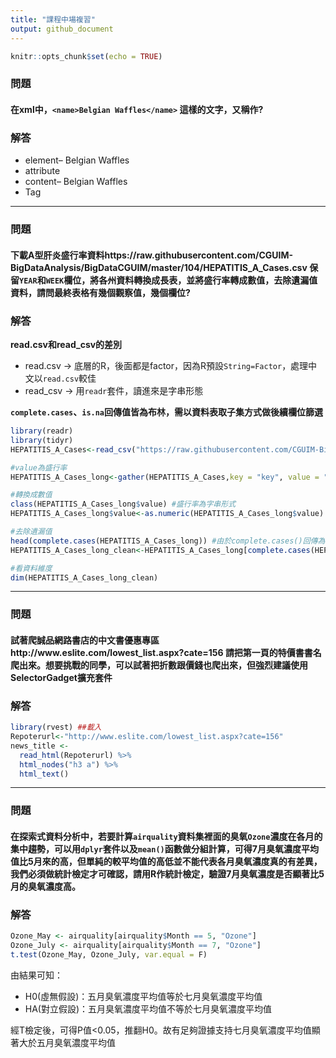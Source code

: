 ---
title: "課程中場複習"
output: github_document
---

```{r setup, include=FALSE}
knitr::opts_chunk$set(echo = TRUE)
```

### 問題

#### 在xml中，```<name>Belgian Waffles</name>``` 這樣的文字，又稱作?

### 解答

* element– <name>Belgian Waffles</name>
* attribute  
* content– Belgian Waffles
* Tag <name></name>


<hr>

### 問題

#### 下載A型肝炎盛行率資料https://raw.githubusercontent.com/CGUIM-BigDataAnalysis/BigDataCGUIM/master/104/HEPATITIS_A_Cases.csv 保留```YEAR```和```WEEK```欄位，將各州資料轉換成長表，並將盛行率轉成數值，去除遺漏值資料，請問最終表格有幾個觀察值，幾個欄位?

### 解答

**read.csv和read_csv的差別**

- read.csv -> 底層的R，後面都是factor，因為R預設```String=Factor```，處理中文以```read.csv```較佳
- read_csv -> 用```readr```套件，讀進來是字串形態

**```complete.cases```、```is.na```回傳值皆為布林，需以資料表取子集方式做後續欄位篩選**

```{r }
library(readr)
library(tidyr)
HEPATITIS_A_Cases<-read_csv("https://raw.githubusercontent.com/CGUIM-BigDataAnalysis/BigDataCGUIM/master/104/HEPATITIS_A_Cases.csv")

#value為盛行率
HEPATITIS_A_Cases_long<-gather(HEPATITIS_A_Cases,key = "key", value = "value","ALABAMA":"WYOMING") 

#轉換成數值
class(HEPATITIS_A_Cases_long$value) #盛行率為字串形式
HEPATITIS_A_Cases_long$value<-as.numeric(HEPATITIS_A_Cases_long$value) # 轉換為數值後需寫回資料表的value欄位中

#去除遺漏值
head(complete.cases(HEPATITIS_A_Cases_long)) #由於complete.cases()回傳為布林值，故需使用資料表取子集的方式篩選無遺漏值的資料
HEPATITIS_A_Cases_long_clean<-HEPATITIS_A_Cases_long[complete.cases(HEPATITIS_A_Cases_long),]

#看資料維度
dim(HEPATITIS_A_Cases_long_clean) 
```

<hr>

### 問題

#### 試著爬誠品網路書店的中文書優惠專區http://www.eslite.com/lowest_list.aspx?cate=156 請把第一頁的特價書書名爬出來。想要挑戰的同學，可以試著把折數跟價錢也爬出來，但強烈建議使用SelectorGadget擴充套件

### 解答


```{r }
library(rvest) ##載入
Repoterurl<-"http://www.eslite.com/lowest_list.aspx?cate=156"
news_title <- 
  read_html(Repoterurl) %>% 
  html_nodes("h3 a") %>% 
  html_text()
```

<hr>

### 問題

#### 在探索式資料分析中，若要計算```airquality```資料集裡面的臭氧```Ozone```濃度在各月的集中趨勢，可以用```dplyr```套件以及```mean()```函數做分組計算，可得7月臭氧濃度平均值比5月來的高，但單純的較平均值的高低並不能代表各月臭氧濃度真的有差異，我們必須做統計檢定才可確認，請用R作統計檢定，驗證7月臭氧濃度是否顯著比5月的臭氧濃度高。

### 解答

```{r }
Ozone_May <- airquality[airquality$Month == 5, "Ozone"]
Ozone_July <- airquality[airquality$Month == 7, "Ozone"]
t.test(Ozone_May, Ozone_July, var.equal = F)
```

由結果可知：

- H0(虛無假設)：五月臭氧濃度平均值等於七月臭氧濃度平均值
- HA(對立假設)：五月臭氧濃度平均值不等於七月臭氧濃度平均值

經T檢定後，可得P值<0.05，推翻H0。故有足夠證據支持七月臭氧濃度平均值顯著大於五月臭氧濃度平均值